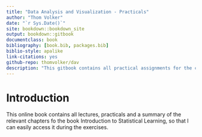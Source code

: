 ```yaml
--- 
title: "Data Analysis and Visualization - Practicals"
author: "Thom Volker"
date: "`r Sys.Date()`"
site: bookdown::bookdown_site
output: bookdown::gitbook
documentclass: book
bibliography: [book.bib, packages.bib]
biblio-style: apalike
link-citations: yes
github-repo: thomvolker/dav
description: "This gitbook contains all practical assignments for the course Data Analysis and Visualization."
---
```


# Introduction

This online book contains all lectures, practicals and a summary of the relevant chapters fo the book Introduction to Statistical Learning, so that I can easily access it during the exercises.
